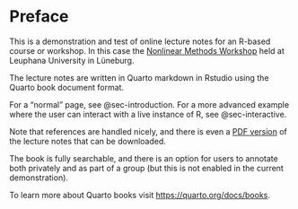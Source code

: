 # Preface {.unnumbered}

This is a demonstration and test of online lecture notes for an R-based
course or workshop. In this case the [Nonlinear Methods
Workshop](https://www.leuphana.de/institute/isep/psychologie-und-nachhaltigkeit/workshops/2024-jul-nonlinear-methods-for-psychological-and-social-sciences.html)
held at Leuphana University in Lüneburg.

The lecture notes are written in Quarto markdown in Rstudio using the
Quarto book document format.

For a "normal" page, see  @sec-introduction. For a more advanced example
where the user can interact with a live instance of R, see @sec-interactive.

Note that references are handled nicely, and there is even a [PDF version](Nonlinear-Methods-Workshop-Lecture-Notes.pdf) of
the lecture notes that can be downloaded.

The book is fully searchable, and there is an option for users to annotate
both privately and as part of a group (but this is not enabled in the current
demonstration).

To learn more about Quarto books visit <https://quarto.org/docs/books>.
